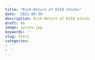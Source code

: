 ```yaml
---
title: "Risk-Return of DJIA stocks"
date: '2021-09-30'
description: Risk-Return of DJIA stocks
draft: no
image: spices.jpg
keywords: ''
slug: Story
categories:
- ''
- ''
---
```


# 


